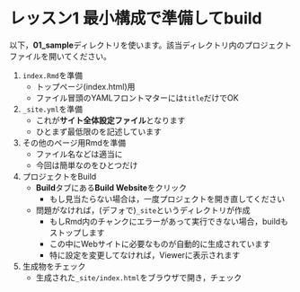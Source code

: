 # レッスン1 最小構成で準備してbuild

以下，**01_sample**ディレクトリを使います。該当ディレクトリ内のプロジェクトファイルを開いてください。

1. `index.Rmd`を準備
    - トップページ(index.html)用
    - ファイル冒頭のYAMLフロントマターには`title`だけでOK
2. `_site.yml`を準備
    - これが**サイト全体設定ファイル**となります
    - ひとまず最低限のを記述しています
3. その他のページ用Rmdを準備
    - ファイル名などは適当に
    - 今回は簡単なのをひとつだけ
4. プロジェクトをBuild
    - **Build**タブにある**Build Website**をクリック
        - もし見当たらない場合は，一度プロジェクトを開き直してください
    - 問題がなければ，(デフォで)`_site`というディレクトリが作成
        - もしRmd内のチャンクにエラーがあって実行できない場合，buildもストップします
        - この中にWebサイトに必要なものが自動的に生成されています
        - 特に設定を変更してなければ，Viewerに表示されます
5. 生成物をチェック
    - 生成された`_site/index.html`をブラウザで開き，チェック
